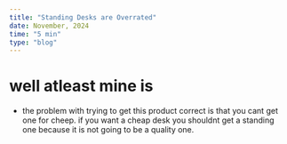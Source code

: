 ```yaml
---
title: "Standing Desks are Overrated"
date: November, 2024
time: "5 min"
type: "blog"
---
```


# well atleast mine is
- the problem with trying to get this product correct is that you cant get one for cheep. if you want a cheap desk you shouldnt get a standing one because it is not going to be a quality one. 